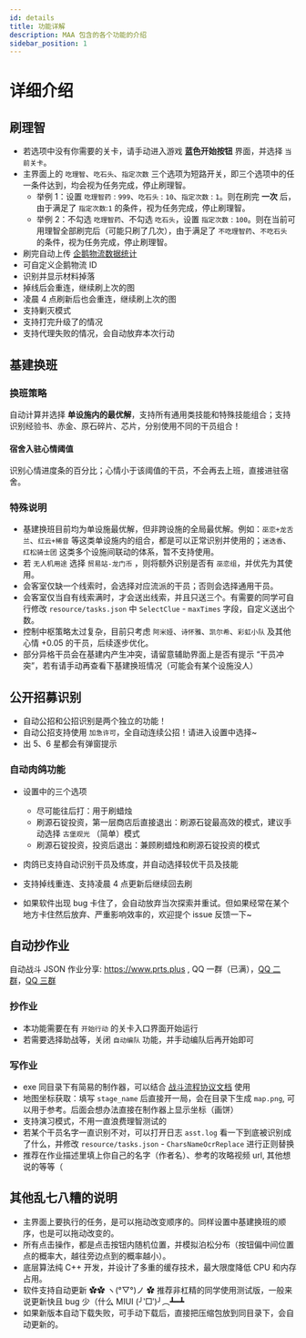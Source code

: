 ```yaml
---
id: details
title: 功能详解
description: MAA 包含的各个功能的介绍
sidebar_position: 1
---
```


# 详细介绍

## 刷理智

- 若选项中没有你需要的关卡，请手动进入游戏 **蓝色开始按钮** 界面，并选择 `当前关卡`。
- 主界面上的 `吃理智`、`吃石头`、`指定次数` 三个选项为短路开关，即三个选项中的任一条件达到，均会视为任务完成，停止刷理智。
  - 举例 1：设置 `吃理智药` : `999`、`吃石头` : `10`、`指定次数` : `1`。则在刷完 **一次** 后，由于满足了 `指定次数`:`1` 的条件，视为任务完成，停止刷理智。
  - 举例 2：不勾选 `吃理智药`、不勾选 `吃石头`，设置 `指定次数` : `100`。则在当前可用理智全部刷完后（可能只刷了几次），由于满足了 `不吃理智药`、`不吃石头` 的条件，视为任务完成，停止刷理智。
- 刷完自动上传 [企鹅物流数据统计](https://penguin-stats.cn/)
- 可自定义企鹅物流 ID
- 识别并显示材料掉落
- 掉线后会重连，继续刷上次的图
- 凌晨 4 点刷新后也会重连，继续刷上次的图
- 支持剿灭模式
- 支持打完升级了的情况
- 支持代理失败的情况，会自动放弃本次行动

## 基建换班

### 换班策略

自动计算并选择 **单设施内的最优解**，支持所有通用类技能和特殊技能组合；支持识别经验书、赤金、原石碎片、芯片，分别使用不同的干员组合！

#### 宿舍入驻心情阈值

识别心情进度条的百分比；心情小于该阈值的干员，不会再去上班，直接进驻宿舍。

### 特殊说明

- 基建换班目前均为单设施最优解，但非跨设施的全局最优解。例如：`巫恋+龙舌兰`、`红云+稀音` 等这类单设施内的组合，都是可以正常识别并使用的；`迷迭香`、`红松骑士团` 这类多个设施间联动的体系，暂不支持使用。
- 若 `无人机用途` 选择 `贸易站-龙门币` ，则将额外识别是否有 `巫恋组`，并优先为其使用。
- 会客室仅缺一个线索时，会选择对应流派的干员；否则会选择通用干员。
- 会客室仅当自有线索满时，才会送出线索，并且只送三个。有需要的同学可自行修改 `resource/tasks.json` 中 `SelectClue` - `maxTimes` 字段，自定义送出个数。
- 控制中枢策略太过复杂，目前只考虑 `阿米娅`、`诗怀雅`、`凯尔希`、`彩虹小队` 及其他心情 +0.05 的干员，后续逐步优化。
- 部分异格干员会在基建内产生冲突，请留意辅助界面上是否有提示 “干员冲突”，若有请手动再查看下基建换班情况（可能会有某个设施没人）

## 公开招募识别

- 自动公招和公招识别是两个独立的功能！
- 自动公招支持使用 `加急许可`，全自动连续公招！请进入设置中选择~
- 出 5、6 星都会有弹窗提示

### 自动肉鸽功能

- 设置中的三个选项

  - 尽可能往后打：用于刷蜡烛
  - 刷源石锭投资，第一层商店后直接退出：刷源石锭最高效的模式，建议手动选择 `古堡观光` （简单）模式
  - 刷源石锭投资，投资后退出：兼顾刷蜡烛和刷源石锭投资的模式

- 肉鸽已支持自动识别干员及练度，并自动选择较优干员及技能
- 支持掉线重连、支持凌晨 4 点更新后继续回去刷
- 如果软件出现 bug 卡住了，会自动放弃当次探索并重试。但如果经常在某个地方卡住然后放弃、严重影响效率的，欢迎提个 issue 反馈一下~

## 自动抄作业

自动战斗 JSON 作业分享: <https://www.prts.plus> , QQ 一群（已满），[QQ 二群](https://jq.qq.com/?_wv=1027&k=R3oleoKc)，[QQ 三群](https://jq.qq.com/?_wv=1027&k=mKdOnhWV)

### 抄作业

- 本功能需要在有 `开始行动` 的关卡入口界面开始运行
- 若需要选择助战等，关闭 `自动编队` 功能，并手动编队后再开始即可

### 写作业

- exe 同目录下有简易的制作器，可以结合 [战斗流程协议文档](/developer/copilot-schema.mdx) 使用
- 地图坐标获取：填写 `stage_name` 后直接开一局，会在目录下生成 `map.png`, 可以用于参考。后面会想办法直接在制作器上显示坐标（画饼）
- 支持演习模式，不用一直浪费理智测试的
- 若某个干员名字一直识别不对，可以打开日志 `asst.log` 看一下到底被识别成了什么，并修改 `resource/tasks.json` - `CharsNameOcrReplace` 进行正则替换
- 推荐在作业描述里填上你自己的名字（作者名）、参考的攻略视频 url, 其他想说的等等（

## 其他乱七八糟的说明

- 主界面上要执行的任务，是可以拖动改变顺序的。同样设置中基建换班的顺序，也是可以拖动改变的。
- 所有点击操作，都是点击按钮内随机位置，并模拟泊松分布（按钮偏中间位置点的概率大，越往旁边点到的概率越小）。
- 底层算法纯 C++ 开发，并设计了多重的缓存技术，最大限度降低 CPU 和内存占用。
- 软件支持自动更新 ✿✿ ヽ(°▽°)ノ ✿ 推荐非杠精的同学使用测试版，一般来说更新快且 bug 少（什么 MIUI (╯‵□′)╯︵┻━┻
- 如果新版本自动下载失败，可手动下载后，直接把压缩包放到同目录下，会自动更新的。
